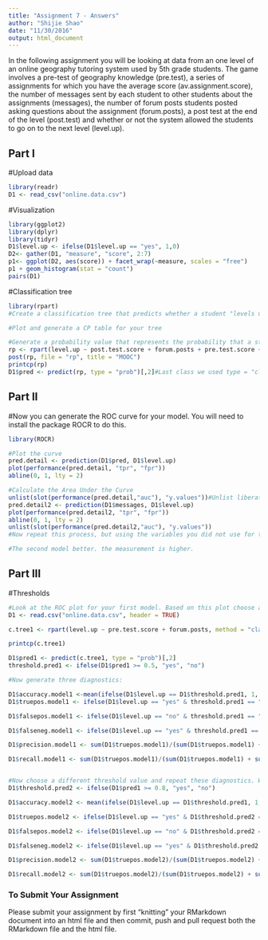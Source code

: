 ```yaml
---
title: "Assignment 7 - Answers"
author: "Shijie Shao"
date: "11/30/2016"
output: html_document
---
```


In the following assignment you will be looking at data from an one level of an online geography tutoring system used by 5th grade students. The game involves a pre-test of geography knowledge (pre.test), a series of assignments for which you have the average score (av.assignment.score),  the number of messages sent by each student to other students about the assignments (messages), the number of forum posts students posted asking questions about the assignment (forum.posts), a post test at the end of the level (post.test) and whether or not the system allowed the students to go on to the next level (level.up).  

## Part I

#Upload data
```r
library(readr)
D1 <- read_csv("online.data.csv")
```

#Visualization 
```r
library(ggplot2)
library(dplyr)
library(tidyr)
D1$level.up <- ifelse(D1$level.up == "yes", 1,0)
D2<- gather(D1, "measure", "score", 2:7)
p1<- ggplot(D2, aes(score)) + facet_wrap(~measure, scales = "free")
p1 + geom_histogram(stat = "count")
pairs(D1)
```
#Classification tree
```r
library(rpart)
#Create a classification tree that predicts whether a student "levels up" in the online course using three variables of your choice (As we did last time, set all controls to their minimums)

#Plot and generate a CP table for your tree 

#Generate a probability value that represents the probability that a student levels up based your classification tree 
rp <- rpart(level.up ~ post.test.score + forum.posts + pre.test.score + av.assignment.score + messages, method = "class", data = D1,control=rpart.control(minsplit=1, minbucket=1, cp=0.001))
post(rp, file = "rp", title = "MOOC")
printcp(rp)
D1$pred <- predict(rp, type = "prob")[,2]#Last class we used type = "class" which predicted the classification for us, this time we are using type = "prob" to see the probability that our classififcation is based on.
```
## Part II
#Now you can generate the ROC curve for your model. You will need to install the package ROCR to do this.
```r
library(ROCR)

#Plot the curve
pred.detail <- prediction(D1$pred, D1$level.up) 
plot(performance(pred.detail, "tpr", "fpr"))
abline(0, 1, lty = 2)

#Calculate the Area Under the Curve
unlist(slot(performance(pred.detail,"auc"), "y.values"))#Unlist liberates the AUC value from the "performance" object created by ROCR
pred.detail2 <- prediction(D1$messages, D1$level.up) 
plot(performance(pred.detail2, "tpr", "fpr"))
abline(0, 1, lty = 2)
unlist(slot(performance(pred.detail2,"auc"), "y.values"))
#Now repeat this process, but using the variables you did not use for the previous model and compare the plots & results of your two models. Which one do you think was the better model? Why?

#The second model better. the measurement is higher.

```
## Part III
#Thresholds
```r
#Look at the ROC plot for your first model. Based on this plot choose a probability threshold that balances capturing the most correct predictions against false positives. Then generate a new variable in your data set that classifies each student according to your chosen threshold.
D1 <- read.csv("online.data.csv", header = TRUE)

c.tree1 <- rpart(level.up ~ pre.test.score + forum.posts, method = "class", data = D1, control=rpart.control(minsplit=1, minbucket=1, cp=0.001))

printcp(c.tree1)

D1$pred1 <- predict(c.tree1, type = "prob")[,2]
threshold.pred1 <- ifelse(D1$pred1 >= 0.5, "yes", "no")

#Now generate three diagnostics:

D1$accuracy.model1 <-mean(ifelse(D1$level.up == D1$threshold.pred1, 1, 0))
D1$truepos.model1 <- ifelse(D1$level.up == "yes" & threshold.pred1 == "yes", 1, 0)

D1$falsepos.model1 <- ifelse(D1$level.up == "no" & threshold.pred1 == "yes", 1, 0)

D1$falseneg.model1 <- ifelse(D1$level.up == "yes" & threshold.pred1 == "no", 1, 0)

D1$precision.model1 <- sum(D1$truepos.model1)/(sum(D1$truepos.model1) + sum(D1$falsepos.model1))

D1$recall.model1 <- sum(D1$truepos.model1)/(sum(D1$truepos.model1) + sum(D1$falseneg.model1))


#Now choose a different threshold value and repeat these diagnostics. What conclusions can you draw about your two thresholds?
D1$threshold.pred2 <- ifelse(D1$pred1 >= 0.8, "yes", "no")

D1$accuracy.model2 <- mean(ifelse(D1$level.up == D1$threshold.pred1, 1, 0))

D1$truepos.model2 <- ifelse(D1$level.up == "yes" & D1$threshold.pred2 == "yes", 1, 0)

D1$falsepos.model2 <- ifelse(D1$level.up == "no" & D1$threshold.pred2 == "yes", 1,0)

D1$falseneg.model2 <- ifelse(D1$level.up == "yes" & D1$threshold.pred2 == "no", 1,0)

D1$precision.model2 <- sum(D1$truepos.model2)/(sum(D1$truepos.model2) + sum(D1$falsepos.model2))

D1$recall.model2 <- sum(D1$truepos.model2)/(sum(D1$truepos.model2) + sum(D1$falseneg.model2))
```

### To Submit Your Assignment

Please submit your assignment by first "knitting" your RMarkdown document into an html file and then commit, push and pull request both the RMarkdown file and the html file.
